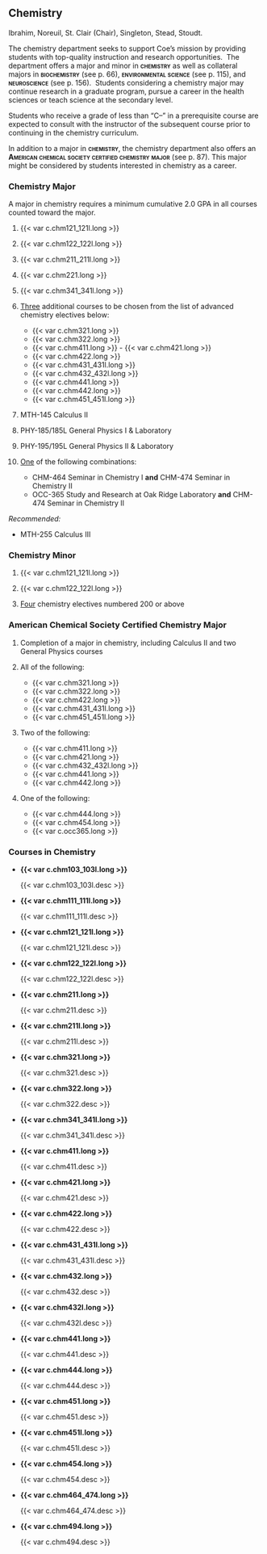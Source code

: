 ## Chemistry {#sec-chemistry}

Ibrahim, Noreuil, St. Clair (Chair), Singleton, Stead, Stoudt.

The chemistry department seeks to support Coe's mission by providing students with top-quality instruction and research opportunities.  The department offers a major and minor in [**chemistry**]{.smallcaps} as well as collateral majors in [**biochemistry**]{.smallcaps} (see p. 66), [**environmental science**]{.smallcaps} (see p. 115), and [**neuroscience**]{.smallcaps} (see p. 156).  Students considering a chemistry major may continue research in a graduate program, pursue a career in the health sciences or teach science at the secondary level.

Students who receive a grade of less than "C--" in a prerequisite course are expected to consult with the instructor of the subsequent course prior to continuing in the chemistry curriculum.

In addition to a major in [**chemistry**]{.smallcaps}, the chemistry department also offers an [**American chemical society certified chemistry major**]{.smallcaps} (see p. 87). This major might be considered by students interested in chemistry as a career.

### Chemistry Major 
A major in chemistry requires a minimum cumulative 2.0 GPA in all courses counted toward the major.

1. {{< var c.chm121_121l.long >}}

2. {{< var c.chm122_122l.long >}}

3. {{< var c.chm211_211l.long >}}

4. {{< var c.chm221.long >}}

5. {{< var c.chm341_341l.long >}}

6. [Three]{.underline} additional courses to be chosen from the list of advanced chemistry electives below:

    - {{< var c.chm321.long >}}
    - {{< var c.chm322.long >}}
    - {{< var c.chm411.long >}}
    - {{< var c.chm421.long >}}
    - {{< var c.chm422.long >}}
    - {{< var c.chm431_431l.long >}}
    - {{< var c.chm432_432l.long >}}
    - {{< var c.chm441.long >}}
    - {{< var c.chm442.long >}}
    - {{< var c.chm451_451l.long >}}

7. MTH-145 Calculus II

8. PHY-185/185L General Physics I & Laboratory

9. PHY-195/195L General Physics II & Laboratory

10. [One]{.underline} of the following combinations:
      - CHM-464 Seminar in Chemistry I **and** CHM-474 Seminar in Chemistry II
      - OCC-365 Study and Research at Oak Ridge Laboratory **and** CHM-474 Seminar in Chemistry II

*Recommended:*

  - MTH-255 Calculus III

### Chemistry Minor

1. {{< var c.chm121_121l.long >}}

2. {{< var c.chm122_122l.long >}}

3. [Four]{.underline} chemistry electives numbered 200 or above

### American Chemical Society Certified Chemistry Major 
1. Completion of a major in chemistry, including Calculus II and two General Physics courses 
2. All of the following:

    - {{< var c.chm321.long >}}
    - {{< var c.chm322.long >}}
    - {{< var c.chm422.long >}}
    - {{< var c.chm431_431l.long >}}
    - {{< var c.chm451_451l.long >}}
    
3. Two of the following:

    - {{< var c.chm411.long >}}
    - {{< var c.chm421.long >}}
    - {{< var c.chm432_432l.long >}}
    - {{< var c.chm441.long >}}
    - {{< var c.chm442.long >}}
    
4.	One of the following:

    - {{< var c.chm444.long >}}
    - {{< var c.chm454.long >}}
    - {{< var c.occ365.long >}}

### Courses in Chemistry

- **{{< var c.chm103_103l.long >}}**

  {{< var c.chm103_103l.desc >}}

- **{{< var c.chm111_111l.long >}}**

  {{< var c.chm111_111l.desc >}}

- **{{< var c.chm121_121l.long >}}**

  {{< var c.chm121_121l.desc >}}

- **{{< var c.chm122_122l.long >}}**

  {{< var c.chm122_122l.desc >}}

- **{{< var c.chm211.long >}}** 

  {{< var c.chm211.desc >}}

- **{{< var c.chm211l.long >}}**

  {{< var c.chm211l.desc >}}

- **{{< var c.chm321.long >}}**

  {{< var c.chm321.desc >}}

- **{{< var c.chm322.long >}}**
  
  {{< var c.chm322.desc >}}

- **{{< var c.chm341_341l.long >}}**

  {{< var c.chm341_341l.desc >}}

- **{{< var c.chm411.long >}}**

  {{< var c.chm411.desc >}}

- **{{< var c.chm421.long >}}**

  {{< var c.chm421.desc >}}

- **{{< var c.chm422.long >}}**

  {{< var c.chm422.desc >}}

- **{{< var c.chm431_431l.long >}}**

  {{< var c.chm431_431l.desc >}}

- **{{< var c.chm432.long >}}**

  {{< var c.chm432.desc >}}

- **{{< var c.chm432l.long >}}**

  {{< var c.chm432l.desc >}}

- **{{< var c.chm441.long >}}**

  {{< var c.chm441.desc >}}

- **{{< var c.chm444.long >}}**

  {{< var c.chm444.desc >}}

- **{{< var c.chm451.long >}}**

  {{< var c.chm451.desc >}}

- **{{< var c.chm451l.long >}}**

  {{< var c.chm451l.desc >}}

- **{{< var c.chm454.long >}}**

  {{< var c.chm454.desc >}}

- **{{< var c.chm464_474.long >}}**

  {{< var c.chm464_474.desc >}}

- **{{< var c.chm494.long >}}**

  {{< var c.chm494.desc >}}
